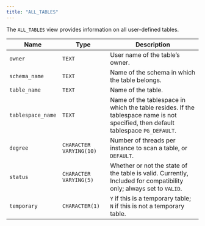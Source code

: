 ```yaml
---
title: "ALL_TABLES"
---
```


<div id="all_tables" class="registered_link"></div>

The `ALL_TABLES` view provides information on all user-defined tables.

| Name              | Type                    | Description                                                                                                                         |
| ----------------- | ----------------------- | ----------------------------------------------------------------------------------------------------------------------------------- |
| `owner`           | `TEXT`                  | User name of the table’s owner.                                                                                                     |
| `schema_name`     | `TEXT`                  | Name of the schema in which the table belongs.                                                                                      |
| `table_name`      | `TEXT`                  | Name of the table.                                                                                                                  |
| `tablespace_name` | `TEXT`                  | Name of the tablespace in which the table resides. If the tablespace name is not specified, then default tablespace `PG_DEFAULT`.   |
| `degree`          | `CHARACTER VARYING(10)` | Number of threads per instance to scan a table, or `DEFAULT`.                                                                       |
| `status`          | `CHARACTER VARYING(5)`  | Whether or not the state of the table is valid. Currently, Included for compatibility only; always set to `VALID`.                  |
| `temporary`       | `CHARACTER(1)`          | `Y` if this is a temporary table; `N` if this is not a temporary table.                                                             |
